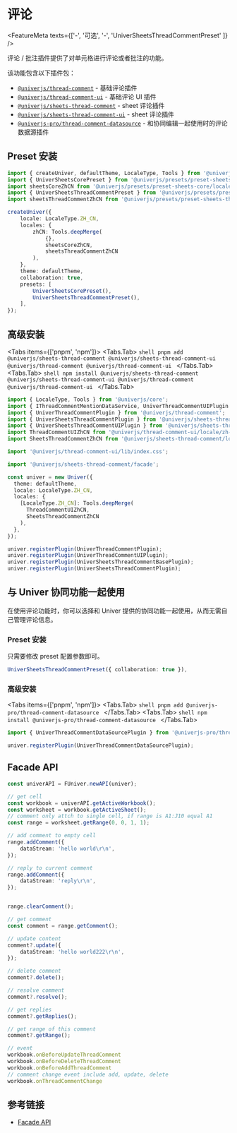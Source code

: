 
# 评论 <VersionBadge version="0.2.10+" />

<FeatureMeta texts={['-', '可选', '-', 'UniverSheetsThreadCommentPreset' ]} />

评论 / 批注插件提供了对单元格进行评论或者批注的功能。

该功能包含以下插件包：

- [`@univerjs/thread-comment`](https://www.npmjs.com/package/@univerjs/thread-comment) - 基础评论插件
- [`@univerjs/thread-comment-ui`](https://www.npmjs.com/package/@univerjs/thread-comment-ui) - 基础评论 UI 插件
- [`@univerjs/sheets-thread-comment`](https://www.npmjs.com/package/@univerjs/sheets-thread-comment) - sheet 评论插件
- [`@univerjs/sheets-thread-comment-ui`](https://www.npmjs.com/package/@univerjs/sheets-thread-comment-ui) - sheet 评论插件
- [`@univerjs-pro/thread-comment-datasource`](https://www.npmjs.com/package/@univerjs-pro/thread-comment-datasource) - 和协同编辑一起使用时的评论数据源插件

## Preset 安装

```ts {4-5,13,20}
import { createUniver, defaultTheme, LocaleType, Tools } from '@univerjs/presets';
import { UniverSheetsCorePreset } from '@univerjs/presets/preset-sheets-core';
import sheetsCoreZhCN from '@univerjs/presets/preset-sheets-core/locales/zh-CN';
import { UniverSheetsThreadCommentPreset } from '@univerjs/presets/preset-sheets-thread-comment';
import sheetsThreadCommentZhCN from '@univerjs/presets/preset-sheets-thread-comment/locales/zh-CN';

createUniver({
    locale: LocaleType.ZH_CN,
    locales: {
        zhCN: Tools.deepMerge(
            {},
            sheetsCoreZhCN,
            sheetsThreadCommentZhCN 
        ),
    },
    theme: defaultTheme,
    collaboration: true,
    presets: [
        UniverSheetsCorePreset(),
        UniverSheetsThreadCommentPreset(),
    ],
});
```

## 高级安装

<Tabs items={['pnpm', 'npm']}>
  <Tabs.Tab>
    ```shell
    pnpm add @univerjs/sheets-thread-comment @univerjs/sheets-thread-comment-ui @univerjs/thread-comment @univerjs/thread-comment-ui
    ```
  </Tabs.Tab>
  <Tabs.Tab>
    ```shell
    npm install @univerjs/sheets-thread-comment @univerjs/sheets-thread-comment-ui @univerjs/thread-comment @univerjs/thread-comment-ui
    ```
  </Tabs.Tab>
</Tabs>

```typescript {2-7,9,11,18-19,24-27}
import { LocaleType, Tools } from '@univerjs/core';
import { IThreadCommentMentionDataService, UniverThreadCommentUIPlugin } from '@univerjs/thread-comment-ui';
import { UniverThreadCommentPlugin } from '@univerjs/thread-comment';
import { UniverSheetsThreadCommentPlugin } from '@univerjs/sheets-thread-comment';
import { UniverSheetsThreadCommentUIPlugin } from '@univerjs/sheets-thread-comment-ui';
import ThreadCommentUIZhCN from '@univerjs/thread-comment-ui/locale/zh-CN';
import SheetsThreadCommentZhCN from '@univerjs/sheets-thread-comment/locale/zh-CN';

import '@univerjs/thread-comment-ui/lib/index.css';

import '@univerjs/sheets-thread-comment/facade';

const univer = new Univer({
  theme: defaultTheme,
  locale: LocaleType.ZH_CN,
  locales: {
    [LocaleType.ZH_CN]: Tools.deepMerge(
      ThreadCommentUIZhCN,
      SheetsThreadCommentZhCN
    ),
  },
});

univer.registerPlugin(UniverThreadCommentPlugin);
univer.registerPlugin(UniverThreadCommentUIPlugin);
univer.registerPlugin(UniverSheetsThreadCommentBasePlugin);
univer.registerPlugin(UniverSheetsThreadCommentPlugin);
```

## 与 Univer 协同功能一起使用

在使用评论功能时，你可以选择和 Univer 提供的协同功能一起使用，从而无需自己管理评论信息。

### Preset 安装

只需要修改 preset 配置参数即可。

```ts
UniverSheetsThreadCommentPreset({ collaboration: true }),
```

### 高级安装

<Tabs items={['pnpm', 'npm']}>
  <Tabs.Tab>
    ```shell
    pnpm add @univerjs-pro/thread-comment-datasource
    ```
  </Tabs.Tab>
  <Tabs.Tab>
    ```shell
    npm install @univerjs-pro/thread-comment-datasource
    ```
  </Tabs.Tab>
</Tabs>

```typescript 
import { UniverThreadCommentDataSourcePlugin } from '@univerjs-pro/thread-comment-datasource';

univer.registerPlugin(UniverThreadCommentDataSourcePlugin);
```

## Facade API 

```typescript
const univerAPI = FUniver.newAPI(univer);

// get cell
const workbook = univerAPI.getActiveWorkbook();
const worksheet = workbook.getActiveSheet();
// comment only attch to single cell, if range is A1:J10 equal A1
const range = worksheet.getRange(0, 0, 1, 1);

// add comment to empty cell
range.addComment({
    dataStream: 'hello world\r\n',
});

// reply to current comment
range.addComment({
    dataStream: 'reply\r\n',
});


range.clearComment();

// get comment
const comment = range.getComment();

// update content
comment?.update({
    dataStream: 'hello world222\r\n',
});

// delete comment
comment?.delete();

// resolve comment
comment?.resolve();

// get replies
comment?.getReplies();

// get range of this comment
comment?.getRange();

// event
workbook.onBeforeUpdateThreadComment
workbook.onBeforeDeleteThreadComment
workbook.onBeforeAddThreadComment
// comment change event include add, update, delete
workbook.onThreadCommentChange
```

## 参考链接

* [Facade API](/typedoc/@univerjs/facade/README)
